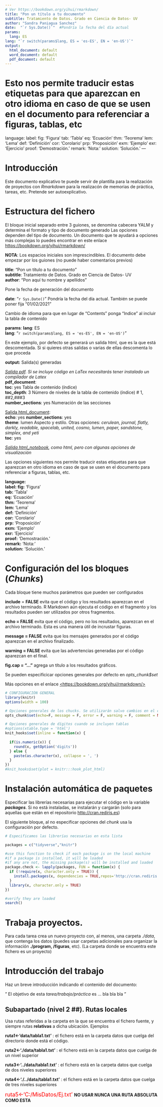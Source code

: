 ```yaml
---
# Ver https://bookdown.org/yihui/rmarkdown/ 
title: "Pon un título a tu documento"
subtitle: Tratamiento de Datos. Grado en Ciencia de Datos- UV
author: "Sandra Paniagua Sanchez"
date:  "`r Sys.Date()`"  #Pondría la fecha del día actual
params:
  lang: ES
lang: "`r switch(params$lang, ES = 'es-ES', EN = 'en-US')`"
output:
  html_document: default
  word_document: default
  pdf_document: default
---
```


# Esto nos permite traducir estas etiquetas para que aparezcan en otro idioma en caso de que se usen en el documento para referenciar a figuras, tablas, etc
language:
  label:
    fig: 'Figura '
    tab: 'Tabla '
    eq: 'Ecuación '
    thm: 'Teorema '
    lem: 'Lema '
    def: 'Definición '
    cor: 'Corolario '
    prp: 'Proposición '
    exm: 'Ejemplo '
    exr: 'Ejercicio '
    proof: 'Demostración. '
    remark: 'Nota: '
    solution: 'Solución. '
---

# Introducción

Este documento explicativo te puede servir de plantilla para la realización de proyectos con *Rmarkdown* para la realizacón de memorias de práctica, tareas, etc. Pretende ser autoexplicativo.

# Estructura del fichero

El bloque inicial separado entre 3 guiones, se denomina cabecera YALM y determina el formato y tipo de documento generado Las opciones dependen del tipo de documento. Un documento que te ayudará a opciones más complejas lo puedes encontrar en este enlace <https://bookdown.org/yihui/rmarkdown/>

**NOTA**: Los espacios iniciales son imprescindibles. El documento debe empezar por los guiones (no puede haber comentarios previos)

**title**: "Pon un título a tu documento"\
**subtitle**: Tratamiento de Datos. Grado en Ciencia de Datos- UV\
**author**: "Pon aquí tu nombre y apellidos"

Pone la fecha de generación del documento

**date**: "`r Sys.Date()`" Pondría la fecha del día actual. También se puede poner fija "01/02/2021"

Cambio de idioma para que en lugar de "Contents" ponga "Indice" al incluir la tabla de contenido

**params**: **lang**: ES\
**lang**: "`r switch(params$lang, ES = 'es-ES', EN = 'en-US')`"

En este ejemplo, por defecto se generará un salida html, que es la que está descomentada. Si si quieres otras salidas o varias de ellas descomenta lo que proceda

**output:** Salida(s) generadas

[*Salida pdf*]{.ul}*. Si se incluye código en LaTex necesitarás tener instalado un compilador de Latex*\
**pdf_document**:\
**toc**: yes Tabla de contenido (índice)\
**toc_depth**: 3 Número de niveles de la tabla de contenido (índice) \# 1, \#\#2,\#\#\#3\
**number_sections**: yes Numeración de las secciones

[Salida html_document]{.ul}:\
**echo**: yes **number_sections**: yes\
**theme**: lumen Aspecto y estilo. Otras opciones: *cerulean, journal, flatly, darkly, readable, spacelab, united, cosmo, lumen, paper, sandstone, simplex, and yeti*\
**toc**: yes

[*Salida html_notebook*]{.ul}*, como html, pero con algunas opciones de visualización*

Las opciones siguientes nos permite traducir estas etiquetas para que aparezcan en otro idioma en caso de que se usen en el documento para referenciar a figuras, tablas, etc.

**language:**\
**label:** **fig:** 'Figura '\
**tab:** 'Tabla '\
**eq:** 'Ecuación '\
**thm:** 'Teorema '\
**lem:** 'Lema '\
**def:** 'Definición '\
**cor:** 'Corolario '\
**prp:** 'Proposición '\
**exm:** 'Ejemplo '\
**exr:** 'Ejercicio '\
**proof:** 'Demostración. '\
**remark:** 'Nota: '\
**solution:** 'Solución. '

# Configuración del los bloques (*Chunks*)

Cada bloque tiene muchos parámetros que pueden ser configurados

**include** = **FALSE** evita que el código y los resultados aparezcan en el archivo terminado. R Markdown aún ejecuta el código en el fragmento y los resultados pueden ser utilizados por otros fragmentos.

**echo = FALSE** evita que el código, pero no los resultados, aparezcan en el archivo terminado. Esta es una manera útil de incrustar figuras.

**message = FALSE** evita que los mensajes generados por el código aparezcan en el archivo finalizado.

**warning = FALSE** evita que las advertencias generadas por el código aparezcan en el final.

**fig.cap = "..."** agrega un título a los resultados gráficos.

Se pueden especificicar opciones generales por defecto en *opts_chunk\$set*

Más opciones en el enlace [\<https://bookdown.org/yihui/rmarkdown/\>](https://bookdown.org/yihui/rmarkdown/){.uri}

```r


# CONFIGURACIÓN GENERAL
library(knitr)
options(width = 100)

# Opciones generales de los chucks. Se utilizarán salvo cambios en el chunk
opts_chunk$set(echo=F, message = F, error = F, warning = F, comment = NA, fig.align = 'center', dpi = 200, tidy = F, cache.path = '.cache/', fig.path = './figura/')

# Opciones generales de dígitos cuando se incluyen tablas
#options(xtable.type = 'html')
knit_hooks$set(inline = function(x) {
  
  if(is.numeric(x)) {
    round(x, getOption('digits'))
  } else {
    paste(as.character(x), collapse = ', ')
  }
})
#knit_hooks$set(plot = knitr:::hook_plot_html)
```

# Instalación automática de paquetes

Especificar las librerías necesarias para ejecutar el código en la variable ***packages***. Si no está instaladas, se instalarán y cargarán (solo para aquellas que están en el repositorio <http://cran.rediris.es>)

El siguiente bloque, al no especificar opciones del *chunk* usa la configuración por defecto.

```r

# Especificamos las librerías necesarias en esta lista

packages = c("tidyverse","knitr")

#use this function to check if each package is on the local machine
#if a package is installed, it will be loaded
#if any are not, the missing package(s) will be installed and loaded
package.check <- lapply(packages, FUN = function(x) {
  if (!require(x, character.only = TRUE)) {
    install.packages(x, dependencies = TRUE,repos='http://cran.rediris.es')
  }
  library(x, character.only = TRUE)
})

#verify they are loaded
search()

```

# Trabaja proyectos.

Para cada tarea crea un nuevo proyecto con, al menos, una carpeta *./data*, que contenga los datos (puedes usar carpetas adicionales para organizar la información **./program, /figuras**, etc). (La carpeta donde se encuentra este fichero es un proyecto)

# Introducción del trabajo

Haz un breve introducción indicando el contenido del documento:

" El objetivo de esta *tarea/trabajo/práctica* es ... bla bla bla "

## Subapartado (nivel 2 \#\#). Rutas locales

Usa rutas referidas a la carpeta en la que se encuentra el fichero fuente, y siempre rutas **relativas** a dicha ubicación. Ejemplos

**ruta1\<-'data/tabla1.txt'** : el fichero está en la carpeta datos que cuelga del directorio donde está el código.

**ruta2\<-'./data/tabla1.txt'** : el fichero está en la carpeta datos que cuelga de un nivel superior

**ruta3\<-'../data/tabla1.txt'** : el fichero está en la carpeta datos que cuelga de dos niveles superiores

**ruta4\<-'./../data/tabla1.txt'** : el fichero está en la carpeta datos que cuelga de tres niveles superiores

<font color=red size=4>ruta5\<-'C:/MisDatos/Ej.txt' </font> **NO USAR NUNCA UNA RUTA ABSOLUTA COMO ESTA**


